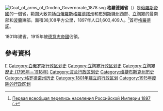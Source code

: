 [[File:Coat_of_arms_of_Grodno_Governorate_1878.svg|right]]
'''格羅德諾省'''（{{lang|ru|Гродненская губерния}}）是[[俄羅斯帝國|俄羅斯帝國]]的一個省，範圍大致包括[[白俄羅斯|白俄羅斯]][[格羅德諾州|格羅德諾州]]和[[布列斯特州|布列斯特州]]西部、[[立陶宛|立陶宛]]的最南部和[[波蘭|波蘭]]東部。面積38,108平方公里，1897年人口1,603,409人。<ref>[http://demoscope.ru/weekly/ssp/rus_lan_33.php?reg=39 Первая всеобщая перепись населения Российской Империи 1897 г.]</ref>首府[[格羅德諾|格羅德諾]]。

1801年建省。1915年被[[德意志帝國|德意志帝國]]佔領。
==參考資料==
<div class="references-small">
<references />
</div>
{{ImpRussia}}

[[Category:俄罗斯帝国直辖省|Г]]
[[Category:白俄罗斯行政区划史|Category:白俄罗斯行政区划史]]
[[Category:立陶宛行政区划史|Category:立陶宛行政区划史]]
[[Category:立陶宛歷史 (1795年－1918年)|Category:立陶宛歷史 (1795年－1918年)]]
[[Category:波兰行政区划史|Category:波兰行政区划史]]
[[Category:维捷布斯克州历史|Category:维捷布斯克州历史]]
[[Category:格罗德诺州历史|Category:格罗德诺州历史]]
[[Category:1801年建立的行政区划|Category:1801年建立的行政区划]]
[[Category:1915年废除的行政区划|Category:1915年废除的行政区划]]